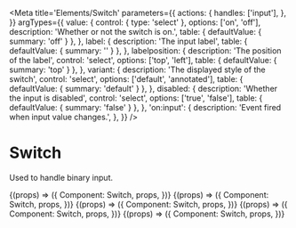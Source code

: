 
<Meta
  title='Elements/Switch'
  parameters={{
    actions: {
      handles: ['input'],
    },
  }}
  argTypes={{
    value: {
      control: { type: 'select' },
      options: ['on', 'off'],
      description: 'Whether or not the switch is on.',
      table: { defaultValue: { summary: 'off' } },
    },
    label: {
      description: 'The input label',
      table: { defaultValue: { summary: '' } },
    },
    labelposition: {
      description: 'The position of the label',
      control: 'select',
      options: ['top', 'left'],
      table: { defaultValue: { summary: 'top' } },
    },
    variant: {
      description: 'The displayed style of the switch',
      control: 'select',
      options: ['default', 'annotated'],
      table: { defaultValue: { summary: 'default' } },
    },
    disabled: {
      description: 'Whether the input is disabled',
      control: 'select',
      options: ['true', 'false'],
      table: { defaultValue: { summary: 'false' } },
    },
    'on:input': {
      description: 'Event fired when input value changes.',
    },
  }}
/>

# Switch

Used to handle binary input.

<Canvas>
  <Story
    name='Default'
    args={{
      value: 'off',
    }}
  >
    {(props) => ({
      Component: Switch,
      props,
    })}
  </Story>
</Canvas>

<Canvas>
  <Story
    name='Annotated'
    args={{
      value: 'off',
      variant: 'annotated',
    }}
  >
    {(props) => ({
      Component: Switch,
      props,
    })}
  </Story>
</Canvas>

<Canvas>
  <Story
    name='With label'
    args={{
      value: 'off',
      label: 'Lunchtime',
    }}
  >
    {(props) => ({
      Component: Switch,
      props,
    })}
  </Story>
</Canvas>

<Canvas>
  <Story
    name='Disabled'
    args={{
      value: 'off',
      disabled: 'true',
      label: 'disabled',
    }}
  >
    {(props) => ({
      Component: Switch,
      props,
    })}
  </Story>
</Canvas>

<Canvas>
  <Story
    name='Readonly'
    args={{
      value: 'on',
      variant: 'annotated',
      readonly: 'true',
      label: 'readonly',
    }}
  >
    {(props) => ({
      Component: Switch,
      props,
    })}
  </Story>
</Canvas>

